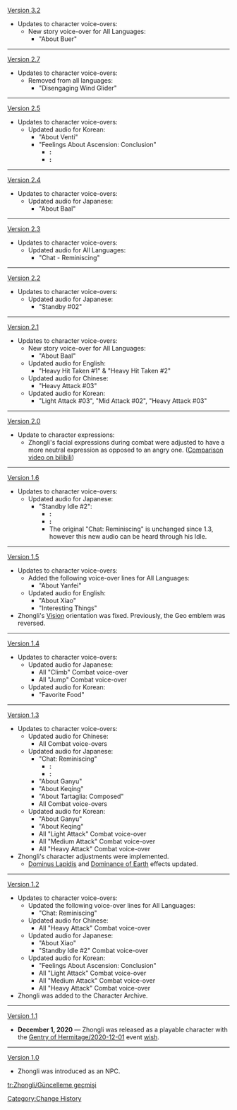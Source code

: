 [[Version 3.2]]
* Updates to character voice-overs:
** New story voice-over for All Languages:
*** "About Buer"
----
[[Version 2.7]]
* Updates to character voice-overs:
** Removed from all languages:
*** "Disengaging Wind Glider"
----
[[Version 2.5]]
* Updates to character voice-overs:
** Updated audio for Korean:
*** "About Venti"
*** "Feelings About Ascension: Conclusion"
**** '''{{Color|Old}}:''' {{ko|신의 심장을 내려놓고 나서도 이런 경치를 볼 수 있을지는 몰랐네. 고마워 「친구」… 맞아, 내게 새로운 계약이 있는데 같이 보겠나?}}
**** '''{{Color|New}}:''' {{ko|신의 심장을 내려놓고 나서도 이런 경치를 볼 수 있을지는 몰랐네, 고마워 「친구」…. 참, 내게 새로운 계약이 있는데 같이 보겠나?}}
----
[[Version 2.4]]
* Updates to character voice-overs:
** Updated audio for Japanese:
*** "About Baal"
----
[[Version 2.3]]
* Updates to character voice-overs:
** Updated audio for All Languages:
*** "Chat - Reminiscing"
----
[[Version 2.2]]
* Updates to character voice-overs:
** Updated audio for Japanese:
*** "Standby #02"
----
[[Version 2.1]]
* Updates to character voice-overs:
** New story voice-over for All Languages:
*** "About Baal"
** Updated audio for English:
*** "Heavy Hit Taken #1" & "Heavy Hit Taken #2"
** Updated audio for Chinese:
*** "Heavy Attack #03"
** Updated audio for Korean:
*** "Light Attack #03", "Mid Attack #02", "Heavy Attack #03"
----
[[Version 2.0]]
* Update to character expressions:
** Zhongli's facial expressions during combat were adjusted to have a more neutral expression as opposed to an angry one. ([https://www.bilibili.com/video/BV1wq4y1p7Hx Comparison video on bilibili])
----
[[Version 1.6]]
* Updates to character voice-overs:
** Updated audio for Japanese:
*** "Standby Idle #2":
**** '''{{Color|Old}}:''' {{A|VO JA Zhongli Chat - Reminiscing (v1.3).ogg}} {{Lang|mini=1|ja=花を買い、酒を持ち、船の上から璃月の景色を堪能しようとしたが、共に過ごした旧友はもう居ない。あの古き友との再会は、いつ叶うだろうか？|ja_rm=<br /><small>Hana wo kai, sake wo mochi, fune no ue kara Riiyue no keishiki wo tannou shiyou to shita ga, tomo ni sugoshita kyuuyuu wa mou inai. Ano furuki tomo to no saikai wa, itsu kanau darou ka?</small>}}
**** '''{{Color|New}}:''' {{A|VO JA Zhongli Chat - Reminiscing (v1.6).ogg}} {{Lang|mini=1|ja=花と酒を手に景色を堪能しようとしたが、あの頃とはもう違う。旧友とまた…|ja_rm=<br /><small>Hana to sake wo te ni keshiki wo tannou shiyou to shita ga, ano koro towa mou chigau. Kyuuyuu to mata...</small>}}
**** The original "Chat: Reminiscing" is unchanged since 1.3, however this new audio can be heard through his Idle.
----
[[Version 1.5]]
* Updates to character voice-overs:
** Added the following voice-over lines for All Languages:
*** "About Yanfei"
** Updated audio for English:
*** "About Xiao"
*** "Interesting Things"
* Zhongli's [[Vision]] orientation was fixed. Previously, the Geo emblem was reversed.
----
[[Version 1.4]]
* Updates to character voice-overs:
** Updated audio for Japanese:
*** All "Climb" Combat voice-over
*** All "Jump" Combat voice-over
** Updated audio for Korean:
*** "Favorite Food"
----
[[Version 1.3]]
* Updates to character voice-overs:
** Updated audio for Chinese:
*** All Combat voice-overs
** Updated audio for Japanese:
*** "Chat: Reminiscing"
**** '''{{Color|Old}}:''' {{A|VO JA Zhongli Chat - Reminiscing (v1.1).ogg}} {{Lang|mini=1|ja=花と酒を手に共に船へと乗った故人とは…いつまた再会できるだろうか？|ja_rm=<br /><small>Hana to sake wo te ni tomo ni fune he to notta kojin to wa... itsu mata saikai dekiru darou ka?</small>}}
**** '''{{Color|New}}:''' {{A|VO JA Zhongli Chat - Reminiscing (v1.3).ogg}} {{Lang|mini=1|ja=花を買い、酒を持ち、船の上から璃月の景色を堪能しようとしたが、共に過ごした旧友はもう居ない。あの古き友との再会は、いつ叶うだろうか？|ja_rm=<br /><small>Hana wo kai, sake wo mochi, fune no ue kara Riiyue no keishiki wo tannou shiyou to shita ga, tomo ni sugoshita kyuuyuu wa mou inai. Ano furuki tomo to no saikai wa, itsu kanau darou ka?</small>}}
*** "About Ganyu"
*** "About Keqing"
*** "About Tartaglia: Composed"
*** All Combat voice-overs
** Updated audio for Korean:
*** "About Ganyu"
*** "About Keqing"
*** All "Light Attack" Combat voice-over
*** All "Medium Attack" Combat voice-over
*** All "Heavy Attack" Combat voice-over
* Zhongli's character adjustments were implemented.
** [[Dominus Lapidis]] and [[Dominance of Earth]] effects updated.
----
[[Version 1.2]]
* Updates to character voice-overs:
** Updated the following voice-over lines for All Languages:
*** "Chat: Reminiscing"
** Updated audio for Chinese:
*** All "Heavy Attack" Combat voice-over
** Updated audio for Japanese:
*** "About Xiao"
*** "Standby Idle #2" Combat voice-over
** Updated audio for Korean:
*** "Feelings About Ascension: Conclusion"
*** All "Light Attack" Combat voice-over
*** All "Medium Attack" Combat voice-over
*** All "Heavy Attack" Combat voice-over
* Zhongli was added to the Character Archive.
----
[[Version 1.1]]
* '''December 1, 2020''' &mdash; Zhongli was released as a playable character with the [[Gentry of Hermitage/2020-12-01]] event [[wish]].
----
[[Version 1.0]]
* Zhongli was introduced as an NPC.
<noinclude>
[[Category:Change History]]
[[tr:Zhongli/Güncelleme geçmişi]]
</noinclude>